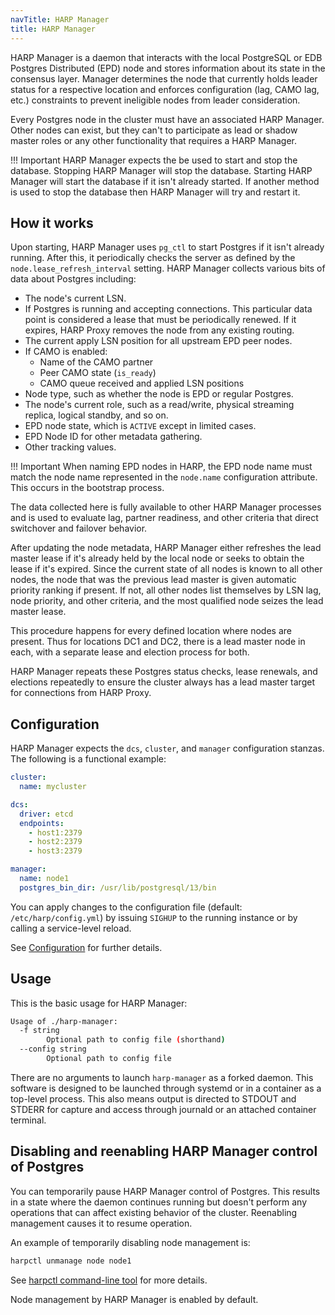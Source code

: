 ```yaml
---
navTitle: HARP Manager
title: HARP Manager
---
```


HARP Manager is a daemon that interacts with the local PostgreSQL or EDB Postgres Distributed (EPD) node
and stores information about its state in the consensus layer. Manager
determines the node that currently holds leader status for a respective location
and enforces configuration (lag, CAMO lag, etc.) constraints to prevent
ineligible nodes from leader consideration.

Every Postgres node in the cluster must have an associated HARP Manager. 
Other nodes can exist, but they can't to participate as lead or 
shadow master roles or any other functionality that requires a HARP Manager.

!!! Important
    HARP Manager expects the be used to start and stop the database.  Stopping HARP Manager
    will stop the database.  Starting HARP Manager will start the database if it 
    isn't already started.  If another method is used to stop the database then 
    HARP Manager will try and restart it.

## How it works

Upon starting, HARP Manager uses `pg_ctl` to start Postgres if it isn't
already running. After this, it periodically checks the server as defined
by the `node.lease_refresh_interval` setting. HARP Manager collects various
bits of data about Postgres including:

* The node's current LSN.
* If Postgres is running and accepting connections. This particular data point
  is considered a lease that must be periodically renewed. If it expires, HARP
  Proxy removes the node from any existing routing.
* The current apply LSN position for all upstream EPD peer nodes.
* If CAMO is enabled:
    - Name of the CAMO partner
    - Peer CAMO state (`is_ready`)
    - CAMO queue received and applied LSN positions
* Node type, such as whether the node is EPD or regular Postgres.
* The node's current role, such as a read/write, physical streaming replica, 
  logical standby, and so on.
* EPD node state, which is `ACTIVE` except in limited cases.
* EPD Node ID for other metadata gathering.
* Other tracking values.

!!! Important 
    When naming EPD nodes in HARP, the EPD node name must match the node
    name represented in the `node.name` configuration attribute. This occurs in the bootstrap process.

The data collected here is fully available to other HARP Manager processes and
is used to evaluate lag, partner readiness, and other criteria that direct
switchover and failover behavior.

After updating the node metadata, HARP Manager either refreshes the lead 
master lease if it's already held by the local node or seeks to obtain the 
lease if it's expired. Since the current state of all nodes is known to all
other nodes, the node that was the previous lead master is given automatic
priority ranking if present. If not, all other nodes list themselves by
LSN lag, node priority, and other criteria, and the most qualified node seizes the lead master lease.

This procedure happens for every defined location where nodes are present. Thus 
for locations DC1 and DC2, there is a lead master node in each, with a 
separate lease and election process for both.

HARP Manager repeats these Postgres status checks, lease renewals, and 
elections repeatedly to ensure the cluster always has a lead master target for 
connections from HARP Proxy. 

## Configuration

HARP Manager expects the `dcs`, `cluster`, and `manager` configuration stanzas. 
The following is a functional example:

```yaml
cluster:
  name: mycluster

dcs:
  driver: etcd
  endpoints:
    - host1:2379
    - host2:2379
    - host3:2379

manager:
  name: node1
  postgres_bin_dir: /usr/lib/postgresql/13/bin
```

You can apply changes to the configuration file (default: `/etc/harp/config.yml`) by issuing `SIGHUP` to the running instance or by calling a
service-level reload.

See [Configuration](04_configuration) for further details.

## Usage

This is the basic usage for HARP Manager:

```bash
Usage of ./harp-manager:
  -f string
    	Optional path to config file (shorthand)
  --config string
    	Optional path to config file
```

There are no arguments to launch `harp-manager` as a forked daemon. 
This software is designed to be launched through systemd or in a container 
as a top-level process. This also means output is directed to STDOUT and STDERR
for capture and access through journald or an attached container terminal.

## Disabling and reenabling HARP Manager control of Postgres

You can temporarily pause HARP Manager control of Postgres. This 
results in a state where the daemon continues running but doesn't perform any 
operations that can affect existing behavior of the cluster. Reenabling 
management causes it to resume operation.

An example of temporarily disabling node management is:

```bash
harpctl unmanage node node1
```

See [harpctl command-line tool](08_harpctl) for more details.

Node management by HARP Manager is enabled by default.
